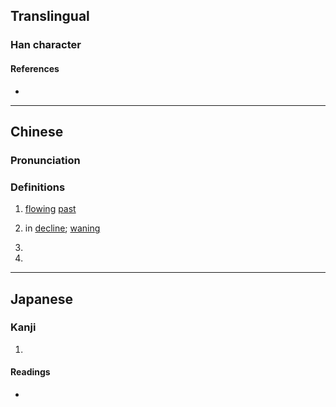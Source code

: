 {{character info}}
==Translingual==

===Han character===
{{Han char|rn=85|rad=水|as=08|sn=11|four=37132|canj=EPHP|ids=⿰氵忽}}

====References====
* {{Han ref|kx=0632.070|dkj=17691|dj=1035.020|hdz=31657.020|uh=6DF4|ud=28148|bh=D5F5|bd=54773}}

----

==Chinese==
{{zh-forms}}

===Pronunciation===
{{zh-pron
|m=hū
|c=fat1
|w=4hoq,4hueq
|mc=y
|oc=y
|ma=
|cat=a,v
}}

===Definitions===
{{zh-hanzi}}

# {{lb|zh|of water}} [[flowing]] [[past]]
# {{lb|zh|metaphor}} in [[decline]]; [[waning]]
# {{zh-used in|淴泱|[[very]] [[fast]]}}
# {{zh-used in|淴浴|[[take]] a [[bath]]; [[bathe]]}}

----

==Japanese==

===Kanji===
{{ja-kanji|grade=|rs=水08}}

# {{rfdef|ja|sort=水08}}

====Readings====
* {{ja-readings|on=[[おつ]] (otsu), [[おち]] (ochi), [[こつ]] (kotsu), [[こち]] (kochi)|kun=}}
